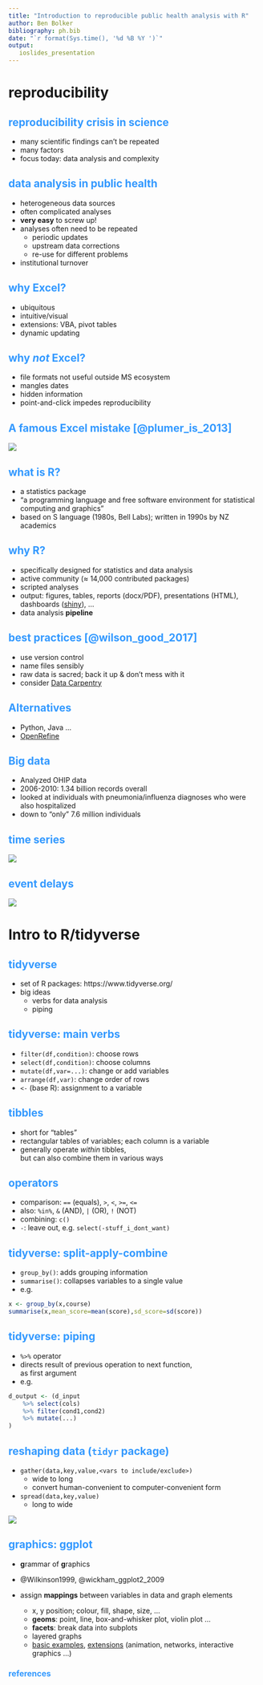 ```yaml
---
title: "Introduction to reproducible public health analysis with R"
author: Ben Bolker
bibliography: ph.bib
date: "`r format(Sys.time(), '%d %B %Y ')`"
output:
   ioslides_presentation
---
```


<!-- 
apa.csl is a slightly hacked version of APA 
  (modified for "et al" after 2 authors in text)
-->
<!-- .refs is style for reference page (small text) -->
<style>
.refs {
   font-size: 16px;
}
h2 { 
 color: #3399ff;		
}
h3 { 
 color: #3399ff;		
}
.title-slide {
   background-color: #55bbff;
}
</style>
<!--    content: url(https://i.creativecommons.org/l/by-sa/4.0/88x31.png)
>
<!-- Limit image width and height -->
<style type="text/css">
img {     
  max-height: 560px;     
  max-width: 800px; 
}
</style>

# reproducibility

## reproducibility crisis in science

- many scientific findings can't be repeated
- many factors
- focus today: data analysis and complexity

## data analysis in public health

- heterogeneous data sources
- often complicated analyses
- **very easy** to screw up!
- analyses often need to be repeated
     - periodic updates
	 - upstream data corrections
	 - re-use for different problems
- institutional turnover

## why Excel?

- ubiquitous 
- intuitive/visual
- extensions: VBA, pivot tables
- dynamic updating

## why *not* Excel?

- file formats not useful outside MS ecosystem
- mangles dates
- hidden information
- point-and-click impedes reproducibility

## A famous Excel mistake [@plumer_is_2013]

![](pix/reinhart_rogoff.png)

## what is R?

- a statistics package
- "a programming language and free software environment for statistical computing and graphics"
- based on S language (1980s, Bell Labs); written in 1990s by NZ academics

## why R?

- specifically designed for statistics and data analysis
- active community ($\approx$ 14,000 contributed packages)
- scripted analyses
- output: figures, tables, reports (docx/PDF), presentations (HTML), dashboards ([shiny](https://shiny.rstudio.com/)), ...
- data analysis **pipeline**

## best practices [@wilson_good_2017]

- use version control
- name files sensibly
- raw data is sacred; back it up & don't mess with it
- consider [Data Carpentry](https://datacarpentry.org/)

## Alternatives

- Python, Java ...
- [OpenRefine](http://openrefine.org)

## Big data

- Analyzed OHIP data 
- 2006-2010: 1.34 billion records overall
- looked at individuals with pneumonia/influenza diagnoses who were also hospitalized
- down to "only" 7.6 million individuals

## time series {.centered}

![](pix/WeeklyTimeseries.png)

## event delays {.centered}

![](pix/TruncatedDelayQuantiles.png)

# Intro to R/tidyverse

## tidyverse 

- set of R packages: https://www.tidyverse.org/
- big ideas
     - verbs for data analysis
     - piping

## tidyverse: main verbs

- `filter(df,condition)`: choose rows
- `select(df,condition)`: choose columns
- `mutate(df,var=...)`: change or add variables
- `arrange(df,var)`: change order of rows
- `<-` (base R): assignment to a variable

## tibbles

- short for "tables"
- rectangular tables of variables; each column is a variable
- generally operate *within* tibbles,  
but can also combine them in various ways

## operators

- comparison: `==` (equals), `>`, `<`, `>=`, `<=`
- also: `%in%`, `&` (AND), `|` (OR), `!` (NOT)
- combining: `c()`
- `-`: leave out, e.g. `select(-stuff_i_dont_want)`

## tidyverse: split-apply-combine

- `group_by()`: adds grouping information
- `summarise()`: collapses variables to a single value
- e.g.
```r
x <- group_by(x,course)
summarise(x,mean_score=mean(score),sd_score=sd(score))
```
          
## tidyverse: piping

- `%>%` operator
- directs result of previous operation to next function,  
as first argument
- e.g.

```r
d_output <- (d_input
    %>% select(cols)
    %>% filter(cond1,cond2)
    %>% mutate(...)
)
```

## reshaping data (`tidyr` package) {.columns-2}

- `gather(data,key,value,<vars to include/exclude>)`
    - wide to long
	- convert human-convenient to computer-convenient form
- `spread(data,key,value)`
    - long to wide

![](pix/wideformat.jpg)

## graphics: ggplot

- **g**rammar of **g**raphics

- @Wilkinson1999, @wickham_ggplot2_2009
- assign **mappings** between variables in data and graph elements
    - x, y position; colour, fill, shape, size, ...
	- **geoms**: point, line, box-and-whisker plot, violin plot ...
	- **facets**: break data into subplots
	- layered graphs
    - [basic examples](https://r4stats.com/examples/graphics-ggplot2/), [extensions](http://www.ggplot2-exts.org/gallery/) (animation, networks, interactive graphics ...)

## references {.refs}
